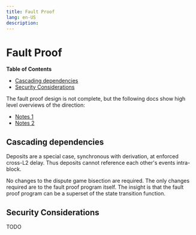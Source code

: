 ```yaml
---
title: Fault Proof
lang: en-US
description: 
---
```


# Fault Proof

<!-- START doctoc generated TOC please keep comment here to allow auto update -->
<!-- DON'T EDIT THIS SECTION, INSTEAD RE-RUN doctoc TO UPDATE -->
**Table of Contents**

- [Cascading dependencies](#cascading-dependencies)
- [Security Considerations](#security-considerations)

<!-- END doctoc generated TOC please keep comment here to allow auto update -->

The fault proof design is not complete, but the following docs show high level overviews of the direction:

- [Notes 1](https://oplabs.notion.site/External-Interop-Fault-Dispute-Game-Notes-1537bf9fad054bcfb2245dea88d48d16)
- [Notes 2](https://oplabs.notion.site/External-Interop-Fault-Proofs-spec-WORK-IN-PROGRESS-29cfaae285994870b3fa51254d0391f2)

## Cascading dependencies

Deposits are a special case, synchronous with derivation, at enforced cross-L2 delay.
Thus deposits cannot reference each other's events intra-block.

No changes to the dispute game bisection are required. The only changes required are to the fault proof program itself.
The insight is that the fault proof program can be a superset of the state transition function.

## Security Considerations

TODO
